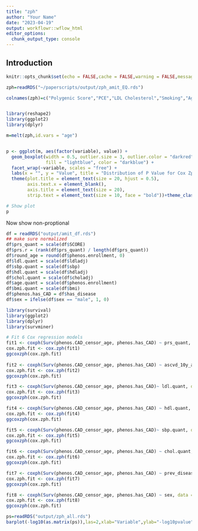 ```yaml
---
title: "zph"
author: "Your Name"
date: "2023-04-19"
output: workflowr::wflow_html
editor_options:
  chunk_output_type: console
---
```


## Introduction

```r
knitr::opts_chunk$set(echo = FALSE,cache = FALSE,warning = FALSE,message = FALSE)

```


```r
zph=readRDS("~/paperscripts/output/zph_amit_EQ.rds")

colnames(zph)=c("Polygenic Score","PCE","LDL Cholesterol","Smoking","Age","Systolic blood pressure","Diabetes","Body Mass Index","Male Sex","High-density Lipoprotein","Total cholesterol","age")


library(reshape2)
library(ggplot2)
library(dplyr)

m=melt(zph,id.vars = "age")


p <- ggplot(m, aes(factor(variable), value)) +
  geom_boxplot(width = 0.5, outlier.size = 3, outlier.color = "darkred", 
               fill = "lightblue", color = "darkblue") +
  facet_wrap(~variable, scales = "free") +
  labs(x = "", y = "Value", title = "Distribution of P Value for Cox Zph") +
  theme(plot.title = element_text(size = 20, hjust = 0.5),
        axis.text.x = element_blank(),
        axis.title = element_text(size = 20),
        strip.text = element_text(size = 10, face = "bold"))+theme_classic()

# Show plot
p
```

Now show non-proptional

```r
df = readRDS("output/amit_df.rds")
## make sure normalized
df$prs_quant = scale(df$SCORE)
df$prs.r = (rank(df$prs_quant) / length(df$prs_quant))
df$round_age = round(df$phenos.enrollment, 0)
df$ldl.quant = scale(df$ldladj)
df$sbp.quant = scale(df$sbp)
df$hdl.quant = scale(df$hdladj)
df$chol.quant = scale(df$choladj)
df$age.quant = scale(df$phenos.enrollment)
df$bmi.quant = scale(df$bmi)
df$phenos.has_CAD = df$has_disease
df$sex = ifelse(df$sex == "male", 1, 0)

library(survival)
library(ggplot2)
library(dplyr)
library(survminer)

# Fit 6 Cox regression models
fit1 <- coxph(Surv(phenos.CAD_censor_age, phenos.has_CAD) ~ prs_quant, data = df)
cox.zph.fit <- cox.zph(fit1)
ggcoxzph(cox.zph.fit)
         
fit2 <- coxph(Surv(phenos.CAD_censor_age, phenos.has_CAD) ~ ascvd_10y_accaha_all, data = df)
cox.zph.fit <- cox.zph(fit2)
ggcoxzph(cox.zph.fit)

fit3 <- coxph(Surv(phenos.CAD_censor_age, phenos.has_CAD)~ ldl.quant, data = df)
cox.zph.fit <- cox.zph(fit3)
ggcoxzph(cox.zph.fit)

fit4 <- coxph(Surv(phenos.CAD_censor_age, phenos.has_CAD) ~ hdl.quant, data = df)
cox.zph.fit <- cox.zph(fit4)
ggcoxzph(cox.zph.fit)

fit5 <- coxph(Surv(phenos.CAD_censor_age, phenos.has_CAD)~ sbp.quant, data = df)
cox.zph.fit <- cox.zph(fit5)
ggcoxzph(cox.zph.fit)

fit6 <- coxph(Surv(phenos.CAD_censor_age, phenos.has_CAD) ~ chol.quant, data = df)
cox.zph.fit <- cox.zph(fit6)
ggcoxzph(cox.zph.fit)

fit7 <- coxph(Surv(phenos.CAD_censor_age, phenos.has_CAD) ~ prev_disease_dm, data = df)
cox.zph.fit <- cox.zph(fit7)
ggcoxzph(cox.zph.fit)

fit8 <- coxph(Surv(phenos.CAD_censor_age, phenos.has_CAD) ~ sex, data = df)
cox.zph.fit <- cox.zph(fit8)
ggcoxzph(cox.zph.fit)

ps=readRDS("output/zph_all.rds")
barplot(-log10(as.matrix(ps)),las=2,xlab="Variable",ylab="-log10pvalue",main="-log10p: Model without stratification by age of enrollment")
```

